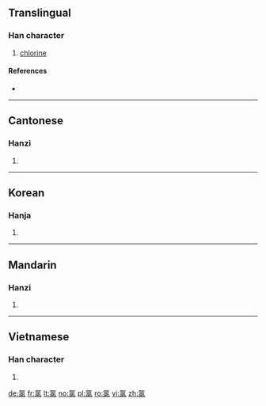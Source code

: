 ==Translingual==

===Han character===
{{Han char|rn=84|rad=气|as=08|sn=12|four=8091<sub>7</sub>|canj=人弓弓一水 (ONNME), 人弓女弓水 (ONVNE)}}

# [[chlorine]]

====References====
* {{Han ref|kx=0600.011|dkj=17072|hdz=32013.070|uh=6C2F|ud=27695|bh=B4E2|bd=46306}}

----

==Cantonese==

===Hanzi===
{{yue-hanzi|jyut=|y=luk6}}

# {{defn|lang=yue|sort=气08}}

----

==Korean==

===Hanja===
{{ko-hanja|hangeul=록|eumhun=|rv=rok|mr=rok|y=lok}}

# {{defn|lang=ko|sort=气08}}

----

==Mandarin==

===Hanzi===
{{cmn-hanzi|pin=[[lǜ]] ([[lü4]])|wg=lü<sup>4</sup>}}

# {{defn|lang=cmn|sort=气08}}

----

==Vietnamese==

===Han character===
{{vi-hantu|[[lục]]|rs=气08}}

# {{defn|lang=vi|sort=气08}}

[[de:氯]]
[[fr:氯]]
[[lt:氯]]
[[no:氯]]
[[pl:氯]]
[[ro:氯]]
[[vi:氯]]
[[zh:氯]]